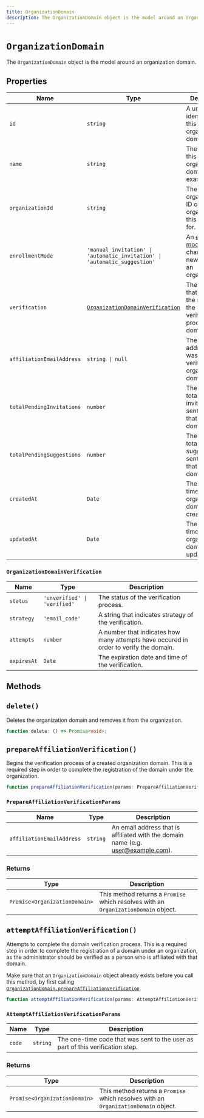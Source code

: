 ---
title: OrganizationDomain
description: The OrganizationDomain object is the model around an organization domain.
---

# `OrganizationDomain`

The `OrganizationDomain` object is the model around an organization domain.

## Properties

| Name | Type | Description |
| --- | --- | --- |
| `id` | `string` | A unique identifier for this organization domain. |
| `name` | `string` | The name for this organization domain (e.g. example.com). |
| `organizationId` | `string` | The organization ID of the organization this domain is for. |
| `enrollmentMode` | `'manual_invitation' \| 'automatic_invitation' \| 'automatic_suggestion'` | An [enrollment mode](/docs/organizations/verified-domains#enrollment-modes) will change how new users join an organization. |
| `verification` | [`OrganizationDomainVerification`](#organization-domain-verification) | The object that describes the status of the verification process of the domain. |
| `affiliationEmailAddress` | `string \| null` | The email address that was used to verify this organization domain. |
| `totalPendingInvitations` | `number` | The number of total pending invitations sent to emails that match the domain name. |
| `totalPendingSuggestions` | `number` | The number of total pending suggestions sent to emails that match the domain name. |
| `createdAt` | `Date` | The date and time the organization domain was created. |
| `updatedAt` | `Date` | The date and time the organization domain was updated. |

### `OrganizationDomainVerification`

| Name | Type | Description |
| --- | --- | --- |
| `status` | `'unverified' \| 'verified'` | The status of the verification process. |
| `strategy` | `'email_code'` | A string that indicates strategy of the verification. |
| `attempts` | `number` | A number that indicates how many attempts have occured in order to verify the domain. |
| `expiresAt` | `Date` | The expiration date and time of the verification. |


## Methods

## `delete()`

Deletes the organization domain and removes it from the organization.

```typescript
function delete: () => Promise<void>;
```


## `prepareAffiliationVerification()`

Begins the verification process of a created organization domain. This is a required step in order to complete the registration of the domain under the organization.

```typescript
function prepareAffiliationVerification(params: PrepareAffiliationVerificationParams): Promise<OrganizationDomain>;
```

### `PrepareAffiliationVerificationParams`

| Name | Type | Description |
| --- | --- | --- |
| `affiliationEmailAddress` | `string` | An email address that is affiliated with the domain name (e.g. user@example.com). |

### Returns

| Type | Description |
| --- | --- |
| `Promise<OrganizationDomain>` | This method returns a `Promise` which resolves with an `OrganizationDomain` object. |


## `attemptAffiliationVerification()`

Attempts to complete the domain verification process. This is a required step in order to complete the registration of a domain under an organization, as the administrator should be verified as a person who is affiliated with that domain.

Make sure that an `OrganizationDomain` object already exists before you call this method, by first calling [`OrganizationDomain.prepareAffiliationVerification`](#prepare-affiliation-verification).

```typescript
function attemptAffiliationVerification(params: AttemptAffiliationVerificationParams): Promise<OrganizationDomain>;
```

### `AttemptAffiliationVerificationParams`

| Name | Type | Description |
| --- | --- | --- |
| `code` | `string` | The one-time code that was sent to the user as part of this verification step. |

### Returns

| Type | Description |
| --- | --- |
| `Promise<OrganizationDomain>` | This method returns a `Promise` which resolves with an `OrganizationDomain` object. |